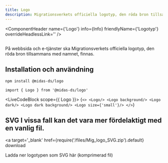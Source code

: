 ```yaml
---
title: Logo
description: Migrationsverkets officiella logotyp, den röda bron tillsammans med namnet
---
```



<ComponentHeader
  name={'Logo'}
  info={Info}
  friendlyName={'Logotyp'}
  overrideHeadlessLink=''
/>

##

På webbsida och e-tjänster ska Migrationsverkets officiella logotyp, den röda bron tillsammans med namnet, finnas.

## Installation och användning

```bash npm2yarn
npm install @midas-ds/logo
```

```tsx
import { Logo } from '@midas-ds/logo'
```

<LiveCodeBlock scope={{ Logo }}>
  {`<>
    <Logo/>
    <Logo background/>
    <Logo dark/>
    <Logo dark background/>
    <Logo size={'small'}/>
</>`}
</LiveCodeBlock>

## SVG I vissa fall kan det vara mer fördelaktigt med en vanlig fil.

<a
  target='_blank'
  href={require('/files/Mig_logo_SVG.zip').default}
  download
>
  Ladda ner logotypen som SVG här (komprimerad fil)
</a>

<ComponentFooter info={Info} />
